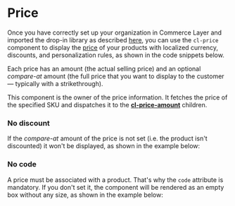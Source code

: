 
<Meta
  title={meta.title}
  argTypes={meta.argTypes}
/>

# Price

Once you have correctly set up your organization in Commerce Layer and imported the drop-in library as described [here](?path=/docs/getting-started--page), you can use the `cl-price` component to display the [price](https://docs.commercelayer.io/core/v/api-reference/prices) of your products with localized currency, discounts, and personalization rules, as shown in the code snippets below.

Each price has an amount (the actual selling price) and an optional *compare-at* amount (the full price that you want to display to the customer — typically with a strikethrough).

This component is the owner of the price information. It fetches the price of the specified SKU and dispatches it to the [**cl-price-amount**](?path=/docs/components-price-cl-price-amount--basic) children.

<Canvas withSource="open">
  <Story story={Basic} name="Basic" />
</Canvas>

<ArgsTable story="Basic" />

### No discount

If the *compare-at* amount of the price is not set (i.e. the product isn't discounted) it won't be displayed, as shown in the example below:

<Canvas withSource="open">
  <Story story={NoDiscount} name="No Discount" />
</Canvas>

### No code

A price must be associated with a product. That's why the `code` attribute is mandatory. If you don't set it, the component will be rendered as an empty box without any size, as shown in the example below:

<Canvas withSource="open">
  <Story story={WithoutAttributes} name="No code" />
</Canvas>
